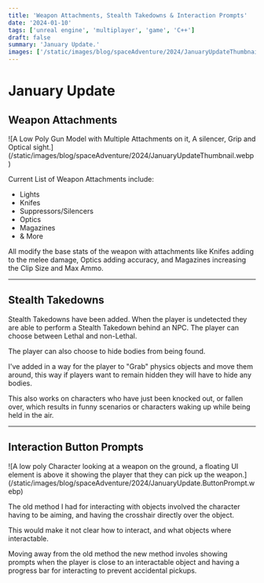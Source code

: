 ```yaml
---
title: 'Weapon Attachments, Stealth Takedowns & Interaction Prompts'
date: '2024-01-10'
tags: ['unreal engine', 'multiplayer', 'game', 'C++']
draft: false
summary: 'January Update.'
images: ['/static/images/blog/spaceAdventure/2024/JanuaryUpdateThumbnail.webp']
---
```


# January Update

## Weapon Attachments

<div>
  ![A Low Poly Gun Model with Multiple Attachments on it, A silencer, Grip and Optical
  sight.](/static/images/blog/spaceAdventure/2024/JanuaryUpdateThumbnail.webp)
</div>

Current List of Weapon Attachments include:

- Lights
- Knifes
- Suppressors/Silencers
- Optics
- Magazines
- & More

All modify the base stats of the weapon with attachments like Knifes adding to the melee damage, Optics adding accuracy, and Magazines increasing the Clip Size and Max Ammo.

---

## Stealth Takedowns

Stealth Takedowns have been added.
When the player is undetected they are able to perform a Stealth Takedown behind an NPC.
The player can choose between Lethal and non-Lethal.

<VideoPlayer loop autoPlay muted src="/static/vids/2024/january/StealthTakedown.webm" />

The player can also choose to hide bodies from being found.

I've added in a way for the player to "Grab" physics objects and move them around, this way if players want to remain hidden they will have to hide any bodies.

This also works on characters who have just been knocked out, or fallen over, which results in funny scenarios or characters waking up while being held in the air.

<VideoPlayer loop autoPlay muted src="/static/vids/2024/january/DraggingCharacters.webm" />

---

## Interaction Button Prompts

<div>
  ![A low poly Character looking at a weapon on the ground, a floating UI element is above it
  showing the player that they can pick up the
  weapon.](/static/images/blog/spaceAdventure/2024/JanuaryUpdate.ButtonPrompt.webp)
</div>

The old method I had for interacting with objects involved the character having to be aiming, and having the crosshair directly over the object.

This would make it not clear how to interact, and what objects where interactable.

Moving away from the old method the new method involes showing prompts when the player is close to an interactable object and having a progress bar for interacting to prevent accidental pickups.
